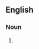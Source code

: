 {{also|déicides}}

==English==

===Noun===
{{head|en|noun plural form}}

# {{plural of|deicide|lang=en}}